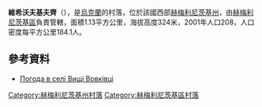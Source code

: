 {{coord|49|21|12|N|26|49|18|E|scale:100000|display=title}}

'''維希沃夫基夫齊'''（{{lang-uk|Вищі Вовківці}}），是[[烏克蘭|烏克蘭]]的村落，位於該國西部[[赫梅利尼茨基州|赫梅利尼茨基州]]，由[[赫梅利尼茨基區|赫梅利尼茨基區]]負責管轄，面積1.13平方公里，海拔高度324米，2001年人口208，人口密度每平方公里184.1人。

==參考資料==
* [http://weather.in.ua/ua/hmel'nickaja/3853 Погода в селі Вищі Вовківці] {{Wayback|url=http://weather.in.ua/ua/hmel'nickaja/3853 |date=20111220095630 }}

{{DEFAULTSORT:Вищі Вовківці}}
[[Category:赫梅利尼茨基州村落|Category:赫梅利尼茨基州村落]]
[[Category:赫梅利尼茨基區村落|Category:赫梅利尼茨基區村落]]


{{Khmelnytskyi-geo-stub}}